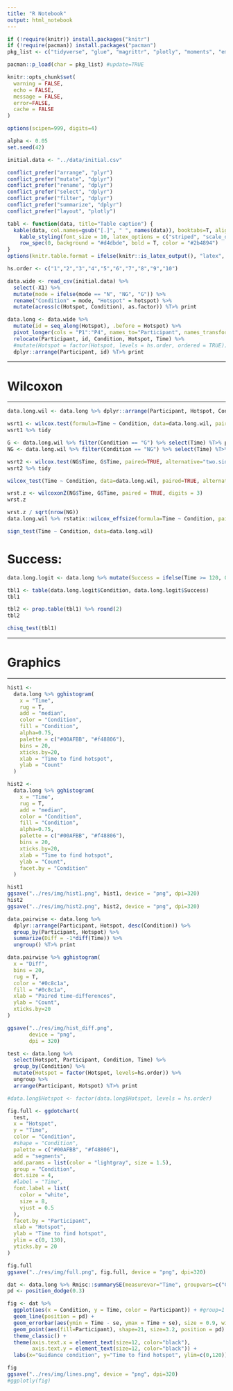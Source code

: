 ```yaml
---
title: "R Notebook"
output: html_notebook
---
```


```r

if (!require(knitr)) install.packages("knitr")
if (!require(pacman)) install.packages("pacman")
pkg_list <- c("tidyverse", "glue", "magrittr", "plotly", "moments", "emmeans", "conflicted", "gridExtra", "kableExtra", "rcompanion", "broom", "rstatix", "ggpubr", "Rmisc")

pacman::p_load(char = pkg_list) #update=TRUE

knitr::opts_chunk$set(
  warning = FALSE,
  echo = FALSE,
  message = FALSE,
  error=FALSE,
  cache = FALSE
)

options(scipen=999, digits=4)

alpha <- 0.05
set.seed(42)

initial.data <- "../data/initial.csv"

conflict_prefer("arrange", "plyr")
conflict_prefer("mutate", "dplyr")
conflict_prefer("rename", "dplyr")
conflict_prefer("select", "dplyr")
conflict_prefer("filter", "dplyr")
conflict_prefer("summarize", "dplyr")
conflict_prefer("layout", "plotly")

tabl <- function(data, title="Table caption") {
  kable(data, col.names=gsub("[.]", " ", names(data)), booktabs=T, align="c", digits=3, format.args=list(big.mark=",", scientific=FALSE), escape=F, caption=title, linesep=c("")) %>% 
    kable_styling(font_size = 10, latex_options = c("striped", "scale_down", "hold_position"), position = "left") %>%
    row_spec(0, background = "#d4dbde", bold = T, color = "#2b4894")
}
options(knitr.table.format = ifelse(knitr::is_latex_output(), "latex", "pandoc"), knitr.kable.NA = "")

hs.order <- c("1","2","3","4","5","6","7","8","9","10")
```

```r
data.wide <- read_csv(initial.data) %>% 
  select(-X1) %>% 
  mutate(mode = ifelse(mode == "N", "NG", "G")) %>%
  rename("Condition" = mode, "Hotspot" = hotspot) %>%
  mutate(across(c(Hotspot, Condition), as.factor)) %T>% print

data.long <- data.wide %>%
  mutate(id = seq_along(Hotspot), .before = Hotspot) %>%
  pivot_longer(cols = "P1":"P4", names_to="Participant", names_transform = list(Participant = as.factor), values_to = "Time") %>%
  relocate(Participant, id, Condition, Hotspot, Time) %>%
  #mutate(Hotspot = factor(Hotspot, levels = hs.order, ordered = TRUE)) %>%
  dplyr::arrange(Participant, id) %T>% print
```
***
# Wilcoxon
***

```r
data.long.wil <- data.long %>% dplyr::arrange(Participant, Hotspot, Condition) %T>% print
```

```r
wsrt1 <- wilcox.test(formula=Time ~ Condition, data=data.long.wil, paired=TRUE, alternative="two.sided")
wsrt1 %>% tidy
```

```r
G <- data.long.wil %>% filter(Condition == "G") %>% select(Time) %T>% print
NG <- data.long.wil %>% filter(Condition == "NG") %>% select(Time) %T>% print

wsrt2 <- wilcox.test(NG$Time, G$Time, paired=TRUE, alternative="two.sided")
wsrt2 %>% tidy
```

```r
wilcox_test(Time ~ Condition, data=data.long.wil, paired=TRUE, alternative="less")
```


```r
wrst.z <- wilcoxonZ(NG$Time, G$Time, paired = TRUE, digits = 3)
wrst.z
```

```r
wrst.z / sqrt(nrow(NG))
data.long.wil %>% rstatix::wilcox_effsize(formula=Time ~ Condition, paired=TRUE)
```

```r
sign_test(Time ~ Condition, data=data.long.wil)
```


# Success:

```r
data.long.logit <- data.long %>% mutate(Success = ifelse(Time >= 120, 0, 1)) %T>% print
```

```r
tbl1 <- table(data.long.logit$Condition, data.long.logit$Success)
tbl1
```

```r
tbl2 <- prop.table(tbl1) %>% round(2)
tbl2
```

```r
chisq_test(tbl1)
```
***
# Graphics
***

```r
hist1 <-
  data.long %>% gghistogram(
    x = "Time",
    rug = T,
    add = "median",
    color = "Condition",
    fill = "Condition",
    alpha=0.75,
    palette = c("#00AFBB", "#f48806"),
    bins = 20,
    xticks.by=20,
    xlab = "Time to find hotspot",
    ylab = "Count"
  )

hist2 <-
  data.long %>% gghistogram(
    x = "Time",
    rug = T,
    add = "median",
    color = "Condition",
    fill = "Condition",
    alpha=0.75,
    palette = c("#00AFBB", "#f48806"),
    bins = 20,
    xticks.by=20,
    xlab = "Time to find hotspot",
    ylab = "Count",
    facet.by = "Condition"
  )

hist1
ggsave("../res/img/hist1.png", hist1, device = "png", dpi=320)
hist2
ggsave("../res/img/hist2.png", hist2, device = "png", dpi=320)
```

```r
data.pairwise <- data.long %>% 
  dplyr::arrange(Participant, Hotspot, desc(Condition)) %>%
  group_by(Participant, Hotspot) %>%
  summarize(Diff = -1*diff(Time)) %>%
  ungroup() %T>% print
```

```r
data.pairwise %>% gghistogram(
  x = "Diff",
  bins = 20,
  rug = T,
  color = "#0c8c1a",
  fill = "#0c8c1a",
  xlab = "Paired time-differences",
  ylab = "Count",
  xticks.by=20
)

ggsave("../res/img/hist_diff.png",
       device = "png",
       dpi = 320)
```

```r
test <- data.long %>% 
  select(Hotspot, Participant, Condition, Time) %>%
  group_by(Condition) %>% 
  mutate(Hotspot = factor(Hotspot, levels=hs.order)) %>% 
  ungroup %>%
  arrange(Participant, Hotspot) %T>% print

#data.long$Hotspot <- factor(data.long$Hotspot, levels = hs.order)

fig.full <- ggdotchart(
  test,
  x = "Hotspot",
  y = "Time",
  color = "Condition",
  #shape = "Condition",
  palette = c("#00AFBB", "#f48806"),
  add = "segments",
  add.params = list(color = "lightgray", size = 1.5),
  group = "Condition",
  dot.size = 4,
  #label = "Time",
  font.label = list(
    color = "white",
    size = 8,
    vjust = 0.5
  ),
  facet.by = "Participant",
  xlab = "Hotspot",
  ylab = "Time to find hotspot",
  ylim = c(0, 130),
  yticks.by = 20
)

fig.full
ggsave("../res/img/full.png", fig.full, device = "png", dpi=320)
```

```r
dat <- data.long %>% Rmisc::summarySE(measurevar="Time", groupvars=c("Condition", "Participant")) %>% print
pd <- position_dodge(0.3)

fig <- dat %>%
  ggplot(aes(x = Condition, y = Time, color = Participant)) + #group=1
  geom_line(position = pd) +
  geom_errorbar(aes(ymin = Time - se, ymax = Time + se), size = 0.9, width = 0.15, position = pd) +
  geom_point(aes(fill=Participant), shape=21, size=3.2, position = pd) +
  theme_classic() +
  theme(axis.text.x = element_text(size=12, color="black"),
        axis.text.y = element_text(size=12, color="black")) +
  labs(x="Guidance condition", y="Time to find hotspot", ylim=c(0,120))

fig
ggsave("../res/img/lines.png", device = "png", dpi=320)
#ggplotly(fig)
```

